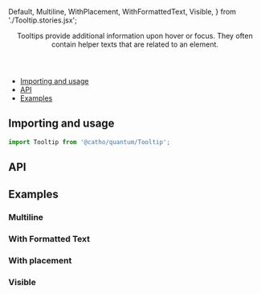 
  Default,
  Multiline,
  WithPlacement,
  WithFormattedText,
  Visible,
} from './Tooltip.stories.jsx';

<Meta
  title="Tooltip"
  component={Tooltip}
/>

<Header title="Tooltip">
  Tooltips provide additional information upon hover or focus. They often
  contain helper texts that are related to an element.
</Header>

- [Importing and usage](#importing)
- [API](#api)
- [Examples](#examples)

## <a id="importing"></a>Importing and usage

```js
import Tooltip from '@catho/quantum/Tooltip';
```

<Canvas>
  <Story of={Default} />
</Canvas>

## <a id="api"></a>API

<ArgsTable of={Tooltip} />

## <a id="examples"></a>Examples

### Multiline

<Canvas>
  <Story of={Multiline} />
</Canvas>

### With Formatted Text

<Canvas>
  <Story of={WithFormattedText} />
</Canvas>

### With placement

<Canvas>
  <Story of={WithPlacement} />
</Canvas>

### Visible

<Canvas>
  <Story of={Visible} />
</Canvas>
